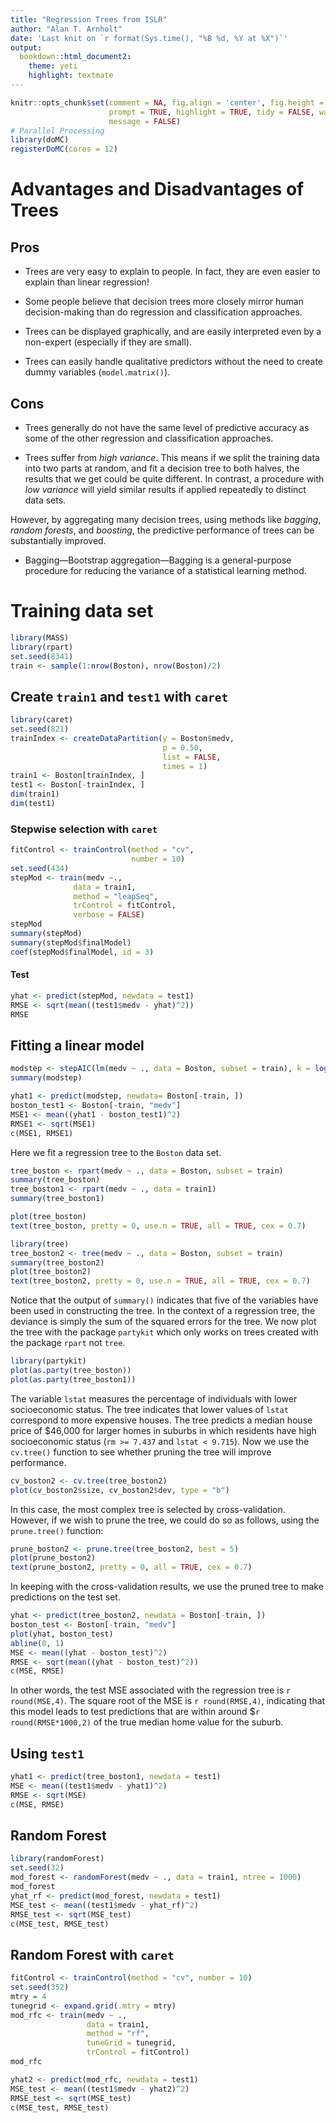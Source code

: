 ```yaml
---
title: "Regression Trees from ISLR"
author: "Alan T. Arnholt"
date: 'Last knit on `r format(Sys.time(), "%B %d, %Y at %X")`'
output: 
  bookdown::html_document2:
    theme: yeti
    highlight: textmate
---
```




```r
knitr::opts_chunk$set(comment = NA, fig.align = 'center', fig.height = 7, fig.width = 7, 
                      prompt = TRUE, highlight = TRUE, tidy = FALSE, warning = FALSE, 
                      message = FALSE)
# Parallel Processing
library(doMC)
registerDoMC(cores = 12)
```

# Advantages and Disadvantages of Trees

## Pros

* Trees are very easy to explain to people.  In fact, they are even easier to explain than linear regression!

* Some people believe that decision trees more closely mirror human decision-making than do regression and classification approaches.

* Trees can be displayed graphically, and are easily interpreted even by a non-expert (especially if they are small).

* Trees can easily handle qualitative predictors without the need to create dummy variables (`model.matrix()`).

## Cons

* Trees generally do not have the same level of predictive accuracy as some of the other regression and classification approaches.

* Trees suffer from _high variance_.  This means if we split the training data into two parts at random, and fit a decision tree to both halves, the results that we get could be quite different.  In contrast, a procedure with _low variance_ will yield similar results if applied repeatedly to distinct data sets.

However, by aggregating many decision trees, using methods like _bagging_, _random forests_, and _boosting_, the predictive performance of trees can be substantially improved.


* Bagging---Bootstrap aggregation---Bagging is a general-purpose procedure for reducing the variance of a statistical learning method.

# Training data set

```r
library(MASS)
library(rpart)
set.seed(8341)
train <- sample(1:nrow(Boston), nrow(Boston)/2)
```

## Create `train1` and `test1` with `caret`

```r
library(caret)
set.seed(821)
trainIndex <- createDataPartition(y = Boston$medv,
                                  p = 0.50,
                                  list = FALSE,
                                  times = 1)
train1 <- Boston[trainIndex, ]
test1 <- Boston[-trainIndex, ]
dim(train1)
dim(test1)
```

### Stepwise selection with `caret`

```r
fitControl <- trainControl(method = "cv",
                           number = 10)
set.seed(434)
stepMod <- train(medv ~., 
              data = train1,
              method = "leapSeq",
              trControl = fitControl,
              verbose = FALSE)
stepMod
summary(stepMod)
summary(stepMod$finalModel)
coef(stepMod$finalModel, id = 3)
```

#### Test

```r
yhat <- predict(stepMod, newdata = test1)
RMSE <- sqrt(mean((test1$medv - yhat)^2))
RMSE
```


## Fitting a linear model

```r
modstep <- stepAIC(lm(medv ~ ., data = Boston, subset = train), k = log(506))
summary(modstep)
```
```r
yhat1 <- predict(modstep, newdata= Boston[-train, ])
boston_test1 <- Boston[-train, "medv"]
MSE1 <- mean((yhat1 - boston_test1)^2)
RMSE1 <- sqrt(MSE1)
c(MSE1, RMSE1)
```

Here we fit a regression tree to the `Boston` data set.  

```r
tree_boston <- rpart(medv ~ ., data = Boston, subset = train)
summary(tree_boston)
tree_boston1 <- rpart(medv ~ ., data = train1)
summary(tree_boston1)
```

```r
plot(tree_boston)
text(tree_boston, pretty = 0, use.n = TRUE, all = TRUE, cex = 0.7)
```

```r
library(tree)
tree_boston2 <- tree(medv ~ ., data = Boston, subset = train)
summary(tree_boston2)
plot(tree_boston2)
text(tree_boston2, pretty = 0, use.n = TRUE, all = TRUE, cex = 0.7)
```


Notice that the output of `summary()` indicates that five of the variables have been used in constructing the tree.  In the context of a regression tree, the deviance is simply the sum of the squared errors for the tree.  We now plot the tree with the package `partykit` which only works on trees created with the package `rpart` not `tree`.


```r
library(partykit)
plot(as.party(tree_boston))
plot(as.party(tree_boston1))
```

The variable `lstat` measures the percentage of individuals with lower socioeconomic status.  The tree indicates that lower values of `lstat` correspond to more expensive houses.  The tree predicts a median house price of $46,000 for larger homes in suburbs in which residents have high socioeconomic status (`rm >= 7.437` and `lstat < 9.715`).  Now we use the `cv.tree()` function to see whether pruning the tree will improve performance.

```r
cv_boston2 <- cv.tree(tree_boston2)
plot(cv_boston2$size, cv_boston2$dev, type = "b")
```
In this case, the most complex tree is selected by cross-validation.  However, if we wish to prune the tree, we could do so as follows, using the `prune.tree()` function:

```r
prune_boston2 <- prune.tree(tree_boston2, best = 5)
plot(prune_boston2)
text(prune_boston2, pretty = 0, all = TRUE, cex = 0.7)
```

In keeping with the cross-validation results, we use the pruned tree to make predictions on the test set.

```r
yhat <- predict(tree_boston2, newdata = Boston[-train, ])
boston_test <- Boston[-train, "medv"]
plot(yhat, boston_test)
abline(0, 1)
MSE <- mean((yhat - boston_test)^2)
RMSE <- sqrt(mean((yhat - boston_test)^2))
c(MSE, RMSE)
```

In other words, the test MSE associated with the regression tree is `r round(MSE,4)`.  The square root of the MSE is `r round(RMSE,4)`, indicating that this model leads to test predictions that are within around $`r round(RMSE*1000,2)` of the true median home value for the suburb.

## Using `test1`

```r
yhat1 <- predict(tree_boston1, newdata = test1)
MSE <- mean((test1$medv - yhat1)^2)
RMSE <- sqrt(MSE)
c(MSE, RMSE)
```

## Random Forest

```r
library(randomForest)
set.seed(32)
mod_forest <- randomForest(medv ~ ., data = train1, ntree = 1000)
mod_forest
yhat_rf <- predict(mod_forest, newdata = test1)
MSE_test <- mean((test1$medv - yhat_rf)^2)
RMSE_test <- sqrt(MSE_test)
c(MSE_test, RMSE_test)
```

## Random Forest with `caret`

```r
fitControl <- trainControl(method = "cv", number = 10)
set.seed(352)
mtry = 4
tunegrid <- expand.grid(.mtry = mtry)
mod_rfc <- train(medv ~ .,
                 data = train1,
                 method = "rf",
                 tuneGrid = tunegrid,
                 trControl = fitControl)
mod_rfc
```

```r
yhat2 <- predict(mod_rfc, newdata = test1)
MSE_test <- mean((test1$medv - yhat2)^2)
RMSE_test <- sqrt(MSE_test)
c(MSE_test, RMSE_test)
```


